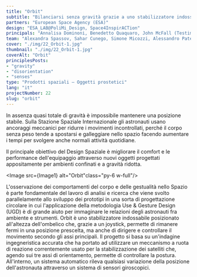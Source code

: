 ```yaml
---
title: "Orbit"
subtitle: "Bilanciarsi senza gravità grazie a uno stabilizzatore indossabile ispirato alla tecnologia dei satelliti che aiuta a mantenere la postura neutra."
partners: "European Space Agency (ESA)"
design: "ESA_LAB@PoliMi_Design, Space4InspirACTion"
principals: "Annalisa Dominoni, Benedetto Quaquaro, John McFall (Testimonial)"
team: "Alexandra Spassov, Sahar Cunego, Simone Micozzi, Alessandro Paterlini"
cover: "./img/22_Orbit-1.jpg"
thumbnail: "./img/22_Orbit-1.jpg"
coverAlt: "Orbit"
principlesPosts: 
- "gravity" 
- "disorientation" 
- "senses"
type: "Prodotti spaziali — Oggetti prostetici"
lang: "it"
projectNumber: 22
slug: "orbit"
---
```



In assenza quasi totale di gravità è impossibile mantenere una posizione stabile. Sulla Stazione Spaziale Internazionale gli astronauti usano ancoraggi meccanici per ridurre i movimenti incontrollati, perché il corpo senza peso tende a spostarsi e galleggiare nello spazio facendo aumentare i tempi per svolgere anche normali attività quotidiane.

Il principale obiettivo del Design Spaziale è migliorare il comfort e le performance dell'equipaggio attraverso nuovi oggetti progettati appositamente per ambienti confinati e a gravità ridotta.

<Image src={Image1} alt="Orbit"class="py-6 w-full"/>

L'osservazione dei comportamenti del corpo e delle gestualità nello Spazio è parte fondamentale del lavoro di analisi e ricerca che viene svolto parallelamente allo sviluppo dei prototipi in una sorta di progettazione circolare in cui l'applicazione della metodologia Use & Gesture Design (UGD) è di grande aiuto per immaginare le relazioni degli astronauti fra ambiente e strumenti. Orbit è uno stabilizzatore indossabile posizionato all'altezza dell'ombelico che, grazie a un joystick, permette di rimanere fermi in una posizione prescelta, ma anche di dirigere e controllare il movimento secondo gli assi principali. Il progetto si basa su un'indagine ingegneristica accurata che ha portato ad utilizzare un meccanismo a ruota di reazione correntemente usato per la stabilizzazione dei satelliti che, agendo sui tre assi di orientamento, permette di controllare la postura. All'interno, un sistema automatico rileva qualsiasi variazione della posizione dell'astronauta attraverso un sistema di sensori giroscopici.
